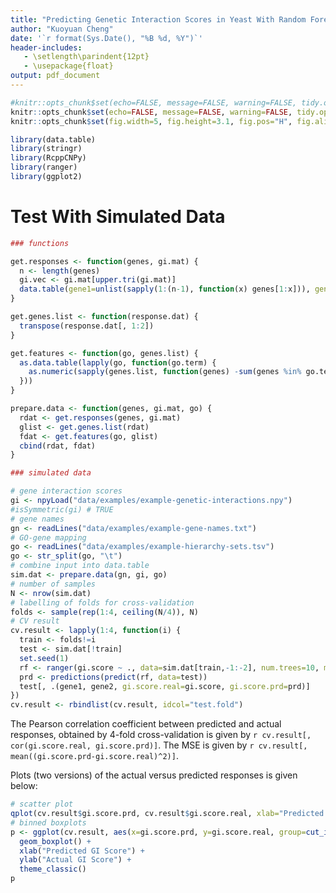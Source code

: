 ```yaml
---
title: "Predicting Genetic Interaction Scores in Yeast With Random Forests"
author: "Kuoyuan Cheng"
date: '`r format(Sys.Date(), "%B %d, %Y")`'
header-includes:
   - \setlength\parindent{12pt}
   - \usepackage{float}
output: pdf_document
---
```


```r
#knitr::opts_chunk$set(echo=FALSE, message=FALSE, warning=FALSE, tidy.opts=list(width.cutoff=60), tidy=TRUE)
knitr::opts_chunk$set(echo=FALSE, message=FALSE, warning=FALSE, tidy.opts=list(width.cutoff=100), tidy=TRUE)
knitr::opts_chunk$set(fig.width=5, fig.height=3.1, fig.pos="H", fig.align="center")

library(data.table)
library(stringr)
library(RcppCNPy)
library(ranger)
library(ggplot2)
```


# Test With Simulated Data

```r
### functions

get.responses <- function(genes, gi.mat) {
  n <- length(genes)
  gi.vec <- gi.mat[upper.tri(gi.mat)]
  data.table(gene1=unlist(sapply(1:(n-1), function(x) genes[1:x])), gene2=rep(genes[-1], 1:(n-1)), gi.score=gi.vec)
}

get.genes.list <- function(response.dat) {
  transpose(response.dat[, 1:2])
}

get.features <- function(go, genes.list) {
  as.data.table(lapply(go, function(go.term) {
    as.numeric(sapply(genes.list, function(genes) -sum(genes %in% go.term)))
  }))
}

prepare.data <- function(genes, gi.mat, go) {
  rdat <- get.responses(genes, gi.mat)
  glist <- get.genes.list(rdat)
  fdat <- get.features(go, glist)
  cbind(rdat, fdat)
}

### simulated data

# gene interaction scores
gi <- npyLoad("data/examples/example-genetic-interactions.npy")
#isSymmetric(gi) # TRUE
# gene names
gn <- readLines("data/examples/example-gene-names.txt")
# GO-gene mapping
go <- readLines("data/examples/example-hierarchy-sets.tsv")
go <- str_split(go, "\t")
# combine input into data.table
sim.dat <- prepare.data(gn, gi, go)
# number of samples
N <- nrow(sim.dat)
# labelling of folds for cross-validation
folds <- sample(rep(1:4, ceiling(N/4)), N)
# CV result
cv.result <- lapply(1:4, function(i) {
  train <- folds!=i
  test <- sim.dat[!train]
  set.seed(1)
  rf <- ranger(gi.score ~ ., data=sim.dat[train,-1:-2], num.trees=10, mtry=floor(length(go)/3))
  prd <- predictions(predict(rf, data=test))
  test[, .(gene1, gene2, gi.score.real=gi.score, gi.score.prd=prd)]
})
cv.result <- rbindlist(cv.result, idcol="test.fold")
```

The Pearson correlation coefficient between predicted and actual responses, obtained by 4-fold cross-validation is given by `r cv.result[, cor(gi.score.real, gi.score.prd)]`. The MSE is given by `r cv.result[, mean((gi.score.prd-gi.score.real)^2)]`.

Plots (two versions) of the actual versus predicted responses is given below:

```r
# scatter plot
qplot(cv.result$gi.score.prd, cv.result$gi.score.real, xlab="Predicted GI Score", ylab="Actual GI Score") + theme_classic()
# binned boxplots
p <- ggplot(cv.result, aes(x=gi.score.prd, y=gi.score.real, group=cut_interval(gi.score.prd, n=8))) +
  geom_boxplot() +
  xlab("Predicted GI Score") +
  ylab("Actual GI Score") +
  theme_classic()
p
```
